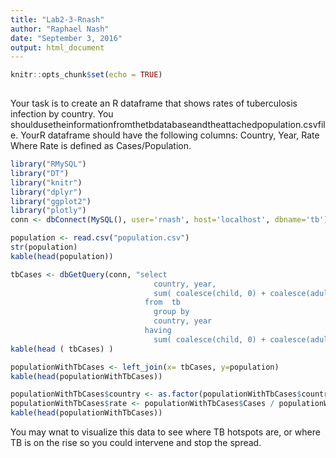 ```yaml
---
title: "Lab2-3-Rnash"
author: "Raphael Nash"
date: "September 3, 2016"
output: html_document
---
```


```r

knitr::opts_chunk$set(echo = TRUE)
 
```

Your task is to create an R dataframe that shows rates of tuberculosis infection by country. You shouldusetheinformationfromthetbdatabaseandtheattachedpopulation.csvfile. YourR dataframe should have the following columns:
     Country, Year, Rate
Where Rate is defined as Cases/Population.


```r

library("RMySQL")
library("DT")
library("knitr")
library("dplyr")
library("ggplot2")
library("plotly")
conn <- dbConnect(MySQL(), user='rnash', host='localhost', dbname='tb')

```

```r

population <- read.csv("population.csv")
str(population) 
kable(head(population))

```



```r

tbCases <- dbGetQuery(conn, "select 
                                country, year, 
                                sum( coalesce(child, 0) + coalesce(adult, 0) +coalesce( elderly,0 )) Cases 
                              from  tb
                                group by 
                                country, year 
                              having 
                                sum( coalesce(child, 0) + coalesce(adult, 0) +coalesce( elderly,0 ))  > 0")
kable(head ( tbCases) ) 

```


```r
populationWithTbCases <- left_join(x= tbCases, y=population)
kable(head(populationWithTbCases))
```

```r
populationWithTbCases$country <- as.factor(populationWithTbCases$country)
populationWithTbCases$rate <- populationWithTbCases$Cases / populationWithTbCases$population
kable(head(populationWithTbCases))
```


You may wnat to visualize this data to see where TB hotspots are, or where TB is on the rise so you could intervene and stop the spread.  
